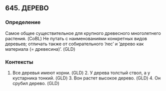 ## 645. ДЕРЕВО
### Определение
Самое общее существительное для крупного древесного многолетнего растения. (CoBL) Не путать с наименованиями конкретных видов деревьев; отличать также от собирательного ‘лес’ и ‘дерево как материала (= древесина)’. (GLD) 

### Контексты
1. Все деревья имеют корни. (GLD) 2. У дерева толстый ствол, а у кустарника тонкий. (GLD) 3. Вон растет высокое дерево. (GLD) 4. Он срубил дерево. (GLD)

